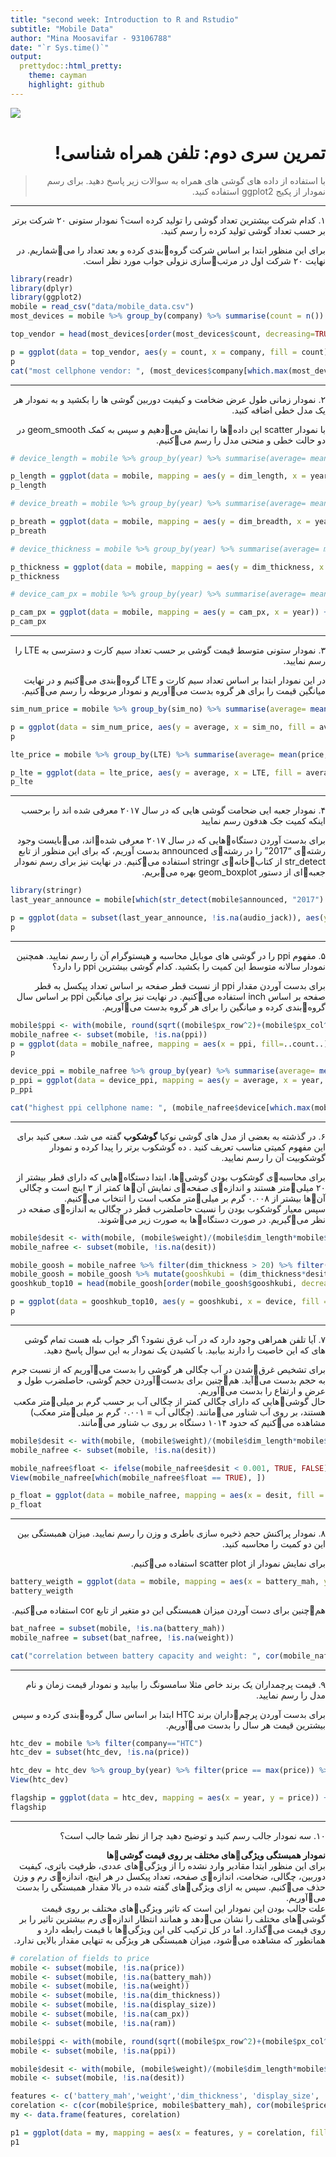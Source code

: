 ```yaml
---
title: "second week: Introduction to R and Rstudio"
subtitle: "Mobile Data"
author: "Mina Moosavifar - 93106788"
date: "`r Sys.time()`"
output:
  prettydoc::html_pretty:
    theme: cayman
    highlight: github
---
```


<div align="center">
<img  src="images/smartphones.jpg"  align = 'center'>
</div>

<h1 dir="RTL"> 
تمرین سری دوم: تلفن همراه شناسی!
</h1>

> <p dir="RTL"> 
 با استفاده از داده های گوشی های همراه به سوالات زیر پاسخ دهید. 
برای رسم نمودار از پکیج 
ggplot2
استفاده کنید.
</p>

***

<p dir="RTL">
۱. کدام شرکت بیشترین تعداد گوشی را تولید کرده است؟
نمودار ستونی ۲۰ شرکت برتر بر حسب تعداد گوشی تولید کرده را رسم کنید.
</p>
<p dir="RTL">
برای این منظور ابتدا بر اساس شرکت گروهبندی کرده و بعد تعداد را میشماریم. در نهایت ۲۰ شرکت اول در مرتبسازی نزولی جواب مورد نظر است.
</p>
```r
library(readr)
library(dplyr)
library(ggplot2)
mobile = read_csv("data/mobile_data.csv")
most_devices = mobile %>% group_by(company) %>% summarise(count = n())

top_vendor = head(most_devices[order(most_devices$count, decreasing=TRUE), ], 20)

p = ggplot(data = top_vendor, aes(y = count, x = company, fill = count)) + geom_bar(stat="identity") + scale_fill_gradient(low="red", high="green") + coord_flip() + ggtitle("top 20 vendors") + xlab("number of manufactured devices")
p
cat("most cellphone vendor: ", (most_devices$company[which.max(most_devices$count)]))
```


***

<p dir="RTL">
۲. نمودار زمانی طول عرض  ضخامت و کیفیت دوربین گوشی ها را بکشید
 و به نمودار هر یک مدل خطی اضافه کنید.
</p>
<p dir="RTL">
با نمودار
scatter
این دادهها را نمایش میدهیم و سپس به کمک
geom_smooth
در دو حالت خطی و منحنی مدل را رسم میکنیم.
</p>
```r
# device_length = mobile %>% group_by(year) %>% summarise(average= mean(dim_length, na.rm = TRUE))

p_length = ggplot(data = mobile, mapping = aes(y = dim_length, x = year)) + geom_point(stat = "identity") + ggtitle('device length based on production year') + geom_smooth(method = "lm", se = FALSE, colour="red") + geom_smooth(se = FALSE) + ylab("length")
p_length

```

```r
# device_breath = mobile %>% group_by(year) %>% summarise(average= mean(dim_breadth, na.rm = TRUE))

p_breath = ggplot(data = mobile, mapping = aes(y = dim_breadth, x = year)) + geom_point(stat = "identity") + ggtitle('device breath based on production year') + geom_smooth(method = "lm", se = FALSE, colour="red") + geom_smooth(se = FALSE) + ylab("breath")
p_breath


```

```r
# device_thickness = mobile %>% group_by(year) %>% summarise(average= mean(dim_thickness, na.rm = TRUE))

p_thickness = ggplot(data = mobile, mapping = aes(y = dim_thickness, x = year)) + geom_point(stat = "identity") + ggtitle('thickness based on production year') + geom_smooth(method = "lm", se = FALSE, colour="red") + geom_smooth(se = FALSE) + ylab("thickness")
p_thickness

```

```r
# device_cam_px = mobile %>% group_by(year) %>% summarise(average= mean(cam_px, na.rm = TRUE))

p_cam_px = ggplot(data = mobile, mapping = aes(y = cam_px, x = year)) + geom_point(stat = "identity") + ggtitle('camera pixel based on production year') + geom_smooth(method = "lm", se = FALSE, colour="red") + geom_smooth(se = FALSE) + ylab("camera pixel")
p_cam_px

```


***

<p dir="RTL">
۳. نمودار ستونی متوسط قیمت گوشی بر حسب تعداد سیم کارت و دسترسی به 
LTE
را رسم نمایید.
</p>
<p dir="RTL">
در این نمودار ابتدا بر اساس تعداد سیم کارت و
LTE
گروهبندی میکنیم و در نهایت میانگین قیمت را برای هر گروه بدست میآوریم و نمودار مربوطه را رسم میکنیم.
</p>

```r
sim_num_price = mobile %>% group_by(sim_no) %>% summarise(average= mean(price, na.rm = TRUE))

p = ggplot(data = sim_num_price, aes(y = average, x = sim_no, fill = average)) + geom_bar(stat="identity") + ggtitle('average price based on number of simcards') + xlab('number of simcards') + ylab('average price') + guides(fill=guide_legend(title="price"))
p
```

```r
lte_price = mobile %>% group_by(LTE) %>% summarise(average= mean(price, na.rm = TRUE))

p_lte = ggplot(data = lte_price, aes(y = average, x = LTE, fill = average)) + geom_bar(stat="identity") + ggtitle('average price based on LTE support') + xlab('LTE support') + ylab('average price') + guides(fill=guide_legend(title="price"))
p_lte
```

***

<p dir="RTL">
۴. نمودار جعبه ایی ضحامت گوشی هایی که در سال ۲۰۱۷ معرفی شده اند را برحسب اینکه کمیت جک هدفون رسم نمایید
</p>
<p dir="RTL">
برای بدست آوردن دستگاههایی که در سال ۲۰۱۷ معرفی شدهاند، میبایست وجود رشتهی 
"2017"
را در رشتهی 
announced
بدست آوریم، که برای این منظور از تابع
str_detect
از کتابخانهی
stringr
استفاده میکنیم.
در نهایت نیز برای رسم نمودار جعبهای از دستور
geom_boxplot
بهره میبریم.
</p>
```r
library(stringr)
last_year_announce = mobile[which(str_detect(mobile$announced, "2017") == TRUE), ]

p = ggplot(data = subset(last_year_announce, !is.na(audio_jack)), aes(y = dim_thickness, x = audio_jack)) + geom_boxplot() + xlab("audio jack") + ylab(" thickness") + ggtitle("Cellphone thickness based on having audio jack")
p

```

***

<p dir="RTL">
۵. مفهوم 
ppi 
را در گوشی های موبایل محاسبه و هیستوگرام آن را رسم نمایید.
همچنین نمودار سالانه متوسط این کمیت را بکشید.
کدام گوشی بیشترین
ppi
را دارد؟
</p>
<p dir="RTL">
برای بدست آوردن مقدار
ppi
از نسبت قطر صفحه بر اساس تعداد پیکسل به قطر صفحه بر اساس
inch
استفاده میکنیم.
در نهایت نیز برای میانگین 
ppi
بر اساس سال گروهبندی کرده و میانگین را برای هر گروه بدست میآوریم.
</p>

```r
mobile$ppi <- with(mobile, round(sqrt((mobile$px_row^2)+(mobile$px_col^2))/(mobile$display_size)))
mobile_nafree <- subset(mobile, !is.na(ppi))
p = ggplot(data = mobile_nafree, mapping = aes(x = ppi, fill=..count..)) + geom_histogram(binwidth = 12) + scale_fill_gradient(low="blue", high="red") + ggtitle("number of cellphones based on pixels per inch(ppi)")
p
```

```r
device_ppi = mobile_nafree %>% group_by(year) %>% summarise(average= mean(ppi, na.rm = TRUE))
p_ppi = ggplot(data = device_ppi, mapping = aes(y = average, x = year, fill = average)) + geom_bar(stat="identity") + scale_fill_gradient(low="red", high="blue") + ggtitle("cellphone ppi per year") + ylab("average ppi") + guides(fill=guide_legend(title="average ppi")) 
p_ppi
```

```r
cat("highest ppi cellphone name: ", (mobile_nafree$device[which.max(mobile_nafree$ppi)]), 'ppi:', (mobile_nafree$ppi[which.max(mobile_nafree$ppi)]))

```


***

<p dir="RTL">
۶. در گذشته به بعضی از مدل های گوشی نوکیا 
**گوشکوب**
گفته می شد. سعی کنید برای این مفهوم کمیتی مناسب تعریف کنید .
 ده گوشکوب برتر را پیدا کرده و نمودار گوشکوبیت آن را رسم نمایید.
</p>
<p dir="RTL">
برای محاسبهی گوشکوب بودن گوشیها، ابتدا دستگاههایی که دارای قطر بیشتر از ۲۰ میلیمتر هستند و اندازهی صفحهی نمایش آنها کمتر از ۳ اینچ است و چگالی آنها بیشتر از ۰.۰۰۸ گرم بر میلیمتر مکعب است را انتخاب میکنیم.
<br>
سپس معیار گوشکوب بودن را نسبت حاصلضرب قطر در چگالی به اندازهی صفحه در نظر میگیریم. در صورت دستگاهها به صورت زیر میشوند.
</p>
```r
mobile$desit <- with(mobile, (mobile$weight)/(mobile$dim_length*mobile$dim_breadth*mobile$dim_thickness))
mobile_nafree <- subset(mobile, !is.na(desit))

mobile_goosh = mobile_nafree %>% filter(dim_thickness > 20) %>% filter(display_size < 3) %>% filter(desit > 0.0008)
mobile_goosh = mobile_goosh %>% mutate(gooshkubi = (dim_thickness*desit)/display_size)
gooshkub_top10 = head(mobile_goosh[order(mobile_goosh$gooshkubi, decreasing = TRUE), ], 10)

p = ggplot(data = gooshkub_top10, aes(y = gooshkubi, x = device, fill = gooshkubi)) + geom_bar(stat="identity") + scale_fill_gradient(low="steelblue", high="midnightblue") + ggtitle("top 20 gooshkubs") + xlab("devices") + ylab("gooshkubi") + theme(axis.text.x = element_text(angle = 45, hjust = 1))
p
```

***

<p dir="RTL">
۷. آیا تلفن همراهی وجود دارد که در آب غرق نشود؟
اگر جواب بله هست تمام گوشی های که این خاصیت را دارند بیابید.
با کشیدن یک نمودار به این سوال پاسخ دهید.
</p>
<p dir="RTL">
برای تشخیص غرقشدن در آب چگالی هر گوشی را بدست میآوریم که از نسبت جرم به حجم بدست میآید. همچنین برای بدستآوردن حجم گوشی، حاصلضرب طول و عرض و ارتفاع را بدست میآوریم.
<br>
حال گوشیهایی که دارای چگالی کمتر از چگالی آب بر حسب گرم بر میلیمتر مکعب هستند، بر روی آب شناور میمانند.
(چگالی آب = ۰.۰۰۱ گرم بر میلیمتر معکب)
<br>
مشاهده میکنیم که حدود ۱۰۱۴ دستگاه بر روی ب شناور میمانند.
</p>
```r
mobile$desit <- with(mobile, (mobile$weight)/(mobile$dim_length*mobile$dim_breadth*mobile$dim_thickness))
mobile_nafree <- subset(mobile, !is.na(desit))

mobile_nafree$float <- ifelse(mobile_nafree$desit < 0.001, TRUE, FALSE)
View(mobile_nafree[which(mobile_nafree$float == TRUE), ])

p_float = ggplot(data = mobile_nafree, mapping = aes(x = desit, fill = float)) + geom_histogram(position="identity", binwidth = 0.00003) + xlab("density") + ylab("count") + ggtitle("floating devices vs sinking devices in water") 
p_float
```

***

<p dir="RTL">
۸. نمودار پراکنش حجم ذخیره سازی باطری و وزن را رسم نمایید.
میزان همبستگی بین این دو کمیت را محاسبه کنید.
</p>
<p dir="RTL">
برای نمایش نمودار از
scatter plot
استفاده میکنیم.
</p>
```r
battery_weigth = ggplot(data = mobile, mapping = aes(x = battery_mah, y = weight, color = weight)) + geom_point(stat = "identity") + xlab("battery capacity") + ylab("weight") + scale_color_gradient(low="brown1", high="brown4")
battery_weigth
```
<p dir="RTL">
همچنین برای دست آوردن میزان همبستگی این دو متغیر از تابع
cor
استفاده میکنیم.
</p>
```r
bat_nafree = subset(mobile, !is.na(battery_mah))
mobile_nafree = subset(bat_nafree, !is.na(weight))

cat("correlation between battery capacity and weight: ", cor(mobile_nafree$battery_mah, mobile_nafree$weight))
```


***

<p dir="RTL">
۹. قیمت پرچمداران یک برند خاص مثلا سامسونگ را بیابید و نمودار قیمت زمان و نام مدل را رسم نمایید.
</p>
<p dir="RTL">
برای بدست آوردن پرچمداران برند 
HTC
ابتدا بر اساس سال گروهبندی کرده و سپس بیشترین قیمت هر سال را بدست میآوریم.
</p>
```r
htc_dev = mobile %>% filter(company=="HTC")
htc_dev = subset(htc_dev, !is.na(price))

htc_dev = htc_dev %>% group_by(year) %>% filter(price == max(price)) %>% distinct(year, .keep_all = TRUE)
View(htc_dev)

flagship = ggplot(data = htc_dev, mapping = aes(x = year, y = price)) + geom_point(stat="identity") + ggtitle("HTC flagships") + geom_text(mapping = aes(label = device), angle = -45, hjust = 1.1, size = 2.5)
flagship
```

***

<p dir="RTL">
۱۰. سه نمودار جالب رسم کنید و توضیح دهید چرا از نظر شما جالب است؟
</p>
<p dir="RTL">
**نمودار همبستگی ویژگیهای مختلف بر روی قیمت گوشیها**
<br>
برای این منظور ابتدا مقادیر وارد نشده را از ویژگیهای عددی، ظرفیت باتری، کیفیت دوربین، چگالی، ضخامت، اندازهی صفحه، تعداد پیکسل در هر اینچ، اندازهی رم و وزن حذف میکنیم.
سپس به ازای ویژگیهای گفته شده در بالا مقدار همبستگی را بدست میآوریم.
<br>
علت جالب بودن این نمودار این است که تاثیر ویژگیهای مختلف بر روی قیمت گوشیهای مختلف را نشان میدهد و همانند انتظار اندازهی رم بیشترین تاثیر را بر روی قیمت میگذارد. اما در کل ترکیب کلی این ویژگیها با قیمت رابطه دارد و همانطور که مشاهده میشود، میزان همبستگی هر ویژگی به تنهایی مقدار بالایی ندارد.
</p>

```r
# corelation of fields to price
mobile <- subset(mobile, !is.na(price))
mobile <- subset(mobile, !is.na(battery_mah))
mobile <- subset(mobile, !is.na(weight))
mobile <- subset(mobile, !is.na(dim_thickness))
mobile <- subset(mobile, !is.na(display_size))
mobile <- subset(mobile, !is.na(cam_px))
mobile <- subset(mobile, !is.na(ram))

mobile$ppi <- with(mobile, round(sqrt((mobile$px_row^2)+(mobile$px_col^2))/(mobile$display_size)))
mobile <- subset(mobile, !is.na(ppi))

mobile$desit <- with(mobile, (mobile$weight)/(mobile$dim_length*mobile$dim_breadth*mobile$dim_thickness))
mobile <- subset(mobile, !is.na(desit))

features <- c('battery_mah','weight','dim_thickness', 'display_size', 'cam_px', 'ram', 'ppi', 'density')
corelation <- c(cor(mobile$price, mobile$battery_mah), cor(mobile$price, mobile$weight), cor(mobile$price, mobile$dim_thickness), cor(mobile$price, mobile$display_size), cor(mobile$price, mobile$cam_px), cor(mobile$price, mobile$ram), cor(mobile$price, mobile$ppi), cor(mobile$price, mobile$desit))
my <- data.frame(features, corelation)

p1 = ggplot(data = my, mapping = aes(x = features, y = corelation, fill = corelation)) + ggtitle("corelation of different features with price") + geom_bar(stat="identity") + scale_fill_gradient(low="gold", high="darkgreen") + theme(axis.text.x = element_text(angle = 45, hjust = 1))
p1
```

<p dir="RTL">

</p>

```r


```


